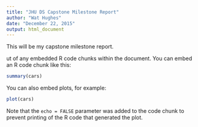 ```yaml
---
title: "JHU DS Capstone Milestone Report"
author: "Wat Hughes"
date: "December 22, 2015"
output: html_document
---
```


This will be my capstone milestone report.

ut of any embedded R code chunks within the document. You can embed an R code chunk like this:

```r
summary(cars)
```

You can also embed plots, for example:

```r
plot(cars)
```

Note that the `echo = FALSE` parameter was added to the code chunk to prevent printing of the R code that generated the plot.
